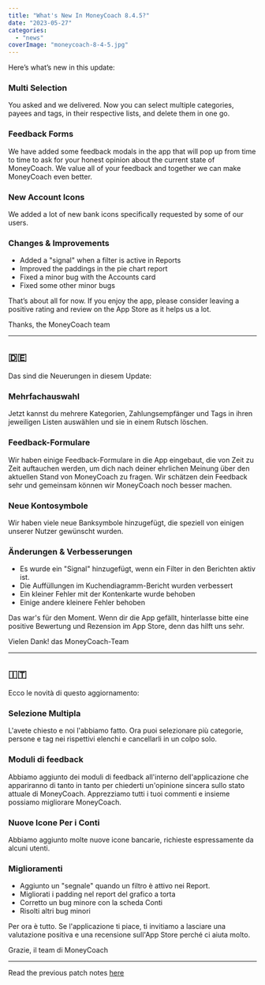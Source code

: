 ```yaml
---
title: "What's New In MoneyCoach 8.4.5?"
date: "2023-05-27"
categories: 
  - "news"
coverImage: "moneycoach-8-4-5.jpg"
---
```

Here’s what’s new in this update:

### Multi Selection
You asked and we delivered. Now you can select multiple categories, payees and tags, in their respective lists, and delete them in one go.

### Feedback Forms
We have added some feedback modals in the app that will pop up from time to time to ask for your honest opinion about the current state of MoneyCoach. We value all of your feedback and together we can make MoneyCoach even better.

### New Account Icons
We added a lot of new bank icons specifically requested by some of our users. 

### Changes & Improvements
- Added a "signal" when a filter is active in Reports
- Improved the paddings in the pie chart report
- Fixed a minor bug with the Accounts card
- Fixed some other minor bugs

That’s about all for now. If you enjoy the app, please consider leaving a positive rating and review on the App Store as it helps us a lot.

Thanks,
the MoneyCoach team

* * *
## 🇩🇪
Das sind die Neuerungen in diesem Update:

### Mehrfachauswahl
Jetzt kannst du mehrere Kategorien, Zahlungsempfänger und Tags in ihren jeweiligen Listen auswählen und sie in einem Rutsch löschen.

### Feedback-Formulare
Wir haben einige Feedback-Formulare in die App eingebaut, die von Zeit zu Zeit auftauchen werden, um dich nach deiner ehrlichen Meinung über den aktuellen Stand von MoneyCoach zu fragen. Wir schätzen dein Feedback sehr und gemeinsam können wir MoneyCoach noch besser machen.

### Neue Kontosymbole
Wir haben viele neue Banksymbole hinzugefügt, die speziell von einigen unserer Nutzer gewünscht wurden. 

### Änderungen & Verbesserungen 
- Es wurde ein "Signal" hinzugefügt, wenn ein Filter in den Berichten aktiv ist.
- Die Auffüllungen im Kuchendiagramm-Bericht wurden verbessert
- Ein kleiner Fehler mit der Kontenkarte wurde behoben
- Einige andere kleinere Fehler behoben

Das war's für den Moment. Wenn dir die App gefällt, hinterlasse bitte eine positive Bewertung und Rezension im App Store, denn das hilft uns sehr.

Vielen Dank!
das MoneyCoach-Team

* * *
## 🇮🇹
Ecco le novità di questo aggiornamento:

### Selezione Multipla
L'avete chiesto e noi l'abbiamo fatto. Ora puoi selezionare più categorie, persone e tag nei rispettivi elenchi e cancellarli in un colpo solo.

### Moduli di feedback
Abbiamo aggiunto dei moduli di feedback all'interno dell'applicazione che appariranno di tanto in tanto per chiederti un'opinione sincera sullo stato attuale di MoneyCoach. Apprezziamo tutti i tuoi commenti e insieme possiamo migliorare MoneyCoach.

### Nuove Icone Per i Conti
Abbiamo aggiunto molte nuove icone bancarie, richieste espressamente da alcuni utenti. 

### Miglioramenti 
- Aggiunto un "segnale" quando un filtro è attivo nei Report.
- Migliorati i padding nel report del grafico a torta
- Corretto un bug minore con la scheda Conti
- Risolti altri bug minori

Per ora è tutto. Se l'applicazione ti piace, ti invitiamo a lasciare una valutazione positiva e una recensione sull'App Store perché ci aiuta molto.

Grazie,
il team di MoneyCoach
* * *

Read the previous patch notes [here](/blog/whats-new-in-moneycoach-8-4-4)